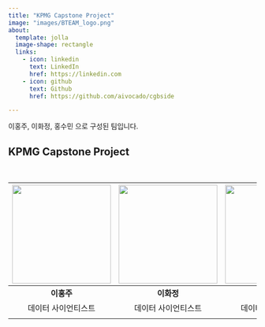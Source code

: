 ```yaml
---
title: "KPMG Capstone Project"
image: "images/BTEAM_logo.png"
about:
  template: jolla
  image-shape: rectangle
  links:
    - icon: linkedin
      text: LinkedIn
      href: https://linkedin.com
    - icon: github
      text: Github
      href: https://github.com/aivocado/cgbside

---
```



이홍주, 이화정, 홍수민 으로 구성된 팀입니다.

## KPMG Capstone Project

</br>

| <img src="/images/hongju.gif" width="200" height="200"> | <img src="/images/hwajeong.jpeg" width="200" height="200">  | <img src="/images/sumin.png" width="200" height="200"> |
|:------------------------------------------------:|:------------------------------------------------:|:------------------------------------------------:|
| **이홍주**         | **이화정**          | **홍수민**        |
| 데이터 사이언티스트 | 데이터 사이언티스트 | 데이터 사이언티스트 |
|  |  |  |
